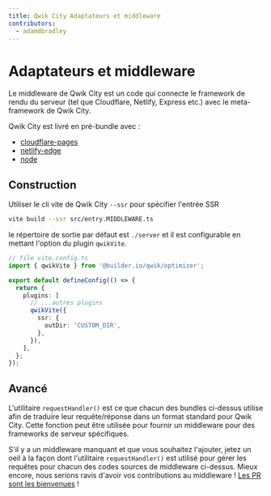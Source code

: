 ```yaml
---
title: Qwik City Adaptateurs et middleware
contributors:
  - adamdbradley
---
```


# Adaptateurs et middleware

Le middleware de Qwik City est un code qui connecte le framework de rendu du serveur (tel que Cloudflare, Netlify, Express etc.) avec le meta-framework de Qwik City.

Qwik City est livré en pré-bundle avec :

- [cloudflare-pages](../cloudflare-pages/index.mdx)
- [netlify-edge](../netlify-edge/index.mdx)
- [node](../node/index.mdx)

## Construction

Utiliser le cli vite de Qwik City `--ssr` pour spécifier l'entrée SSR

```bash
vite build --ssr src/entry.MIDDLEWARE.ts
```

le répertoire de sortie par défaut est `./server` et il est configurable en mettant l'option du plugin `qwikVite`.

```typescript
// file vite.config.ts
import { qwikVite } from '@builder.io/qwik/optimizer';

export default defineConfig(() => {
  return {
    plugins: [
      // ...autres plugins
      qwikVite({
        ssr: {
          outDir: 'CUSTOM_DIR',
        },
      }),
    ],
  };
});
```

## Avancé

L'utilitaire `requestHandler()` est ce que chacun des bundles ci-dessus utilise afin de traduire leur requête/réponse dans un format standard pour Qwik City. Cette fonction peut être utilisée pour fournir un middleware pour des frameworks de serveur spécifiques.

S'il y a un middleware manquant et que vous souhaitez l'ajouter, jetez un oeil à la façon dont l'utilitaire `requestHandler()` est utilisé pour gérer les requêtes pour chacun des codes sources de middleware ci-dessus. Mieux encore, nous serions ravis d'avoir vos contributions au middleware ! [Les PR sont les bienvenues](https://github.com/BuilderIO/qwik/tree/main/packages/qwik-city/middleware) !
